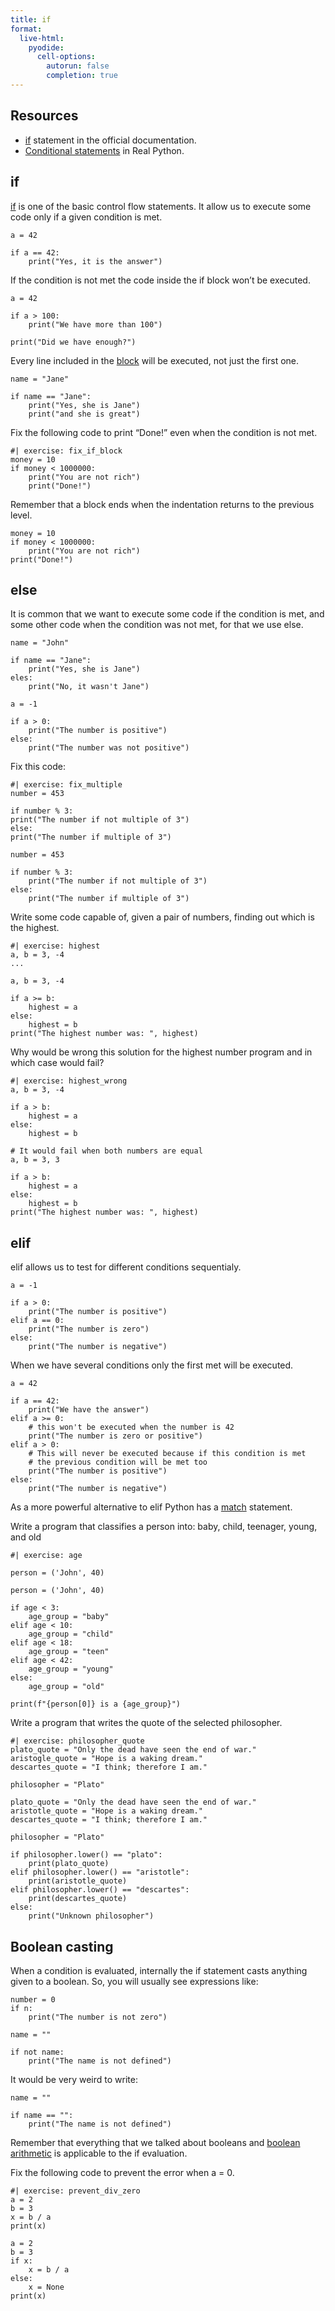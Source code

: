 ```yaml
---
title: if
format:
  live-html:
    pyodide:
      cell-options:
        autorun: false
        completion: true
---
```


## Resources

- [if](https://docs.python.org/3/tutorial/controlflow.html#if-statements) statement in the official documentation.
- [Conditional statements](https://realpython.com/python-conditional-statements/) in Real Python.

## if

[if](https://docs.python.org/3/tutorial/controlflow.html#if-statements) is one of the basic control flow statements.
It allow us to execute some code only if a given condition is met.

```pyodide
a = 42

if a == 42:
    print("Yes, it is the answer")

```

If the condition is not met the code inside the if block won't be executed.

```pyodide
a = 42

if a > 100:
    print("We have more than 100")

print("Did we have enough?")

```


Every line included in the [block](block.qmd) will be executed, not just the first one.

```pyodide
name = "Jane"

if name == "Jane":
    print("Yes, she is Jane")
    print("and she is great")
```

Fix the following code to print "Done!" even when the condition is not met.

```pyodide
#| exercise: fix_if_block
money = 10
if money < 1000000:
    print("You are not rich")
    print("Done!")
```

::: { .hint exercise="fix_if_block"}
::: { .callout-note collapse="false"}

Remember that a block ends when the indentation returns to the previous level.

:::
:::

::: { .solution exercise="fix_if_block"}
::: { .callout-note collapse="false"}

```pyodide
money = 10
if money < 1000000:
    print("You are not rich")
print("Done!")
```
:::
:::

## else

It is common that we want to execute some code if the condition is met, and some other code when the condition was not met, for that we use else.

```pyodide
name = "John"

if name == "Jane":
    print("Yes, she is Jane")
eles:
    print("No, it wasn't Jane")
```


```pyodide
a = -1

if a > 0:
    print("The number is positive")
else:
    print("The number was not positive")
```

Fix this code:

```pyodide
#| exercise: fix_multiple
number = 453

if number % 3:
print("The number if not multiple of 3")
else:
print("The number if multiple of 3")
```

::: { .solution exercise="fix_multiple" }
::: { .callout-tip collapse="false"}

```pyodide
number = 453

if number % 3:
    print("The number if not multiple of 3")
else:
    print("The number if multiple of 3")
```

:::
:::

Write some code capable of, given a pair of numbers, finding out which is the highest.

```pyodide
#| exercise: highest
a, b = 3, -4
...
```

::: { .solution exercise="highest" }
::: { .callout-tip collapse="false"}

```pyodide
a, b = 3, -4

if a >= b:
    highest = a
else:
    highest = b
print("The highest number was: ", highest)
```

:::
:::

Why would be wrong this solution for the highest number program and in which case would fail?

```pyodide
#| exercise: highest_wrong
a, b = 3, -4

if a > b:
    highest = a
else:
    highest = b
```

::: { .solution exercise="highest_wrong" }
::: { .callout-tip collapse="false"}

```pyodide
# It would fail when both numbers are equal
a, b = 3, 3

if a > b:
    highest = a
else:
    highest = b
print("The highest number was: ", highest)
```

:::
:::


## elif

elif allows us to test for different conditions sequentialy.

```pyodide
a = -1

if a > 0:
    print("The number is positive")
elif a == 0:
    print("The number is zero")
else:
    print("The number is negative")
```

When we have several conditions only the first met will be executed.

```pyodide
a = 42

if a == 42:
    print("We have the answer")
elif a >= 0:
    # this won't be executed when the number is 42
    print("The number is zero or positive")
elif a > 0:
    # This will never be executed because if this condition is met
    # the previous condition will be met too
    print("The number is positive")
else:
    print("The number is negative")
```

As a more powerful alternative to elif Python has a [match](https://docs.python.org/dev/tutorial/controlflow.html#match-statements) statement.

Write a program that classifies a person into: baby, child, teenager, young, and old

```pyodide
#| exercise: age

person = ('John', 40)

```

::: { .solution exercise="age" }
::: { .callout-tip collapse="false"}

```pyodide

person = ('John', 40)

if age < 3:
    age_group = "baby"
elif age < 10:
    age_group = "child"
elif age < 18:
    age_group = "teen"
elif age < 42:
    age_group = "young"
else:
    age_group = "old"

print(f"{person[0]} is a {age_group}")

```

:::
:::

Write a program that writes the quote of the selected philosopher.

```pyodide
#| exercise: philosopher_quote
plato_quote = "Only the dead have seen the end of war."
aristogle_quote = "Hope is a waking dream."
descartes_quote = "I think; therefore I am."

philosopher = "Plato"

```

::: { .solution exercise="variable_name" }
::: { .callout-tip collapse="false"}

```pyodide
plato_quote = "Only the dead have seen the end of war."
aristotle_quote = "Hope is a waking dream."
descartes_quote = "I think; therefore I am."

philosopher = "Plato"

if philosopher.lower() == "plato":
    print(plato_quote)
elif philosopher.lower() == "aristotle":
    print(aristotle_quote)
elif philosopher.lower() == "descartes":
    print(descartes_quote)
else:
    print("Unknown philosopher")
```

:::
:::

## Boolean casting

When a condition is evaluated, internally the if statement casts anything given to a boolean. So, you will usually see expressions like:

```pyodide

number = 0
if n:
    print("The number is not zero")

name = ""

if not name:
    print("The name is not defined")

```

It would be very weird to write:

```pyodide

name = ""

if name == "":
    print("The name is not defined")

```

Remember that everything that we talked about booleans and [boolean arithmetic](../types_and_operators/comparisons_and_bool_operators.qmd) is applicable to the if evaluation.


Fix the following code to prevent the error when a = 0.

```pyodide
#| exercise: prevent_div_zero
a = 2
b = 3
x = b / a
print(x)

```

::: { .solution exercise="prevent_div_zero" }
::: { .callout-tip collapse="false"}

```pyodide
a = 2
b = 3
if x:
    x = b / a
else:
    x = None
print(x)

```

:::
:::

